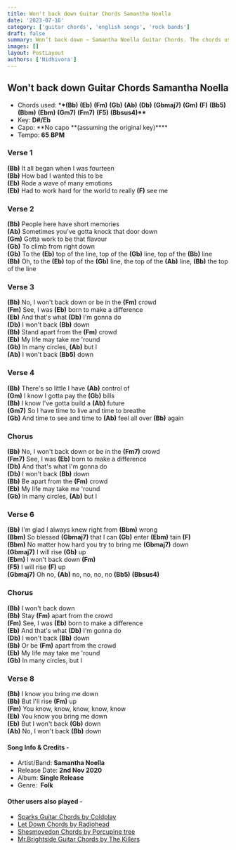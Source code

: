 ```yaml
---
title: Won't back down Guitar Chords Samantha Noella
date: '2023-07-16'
category: ['guitar chords', 'english songs', 'rock bands']
draft: false
summary: Won’t back down – Samantha Noella Guitar Chords. The chords used in this song are (Bb) (Eb) (Fm) (Gb) (Ab) (Db) (Gbmaj7) (Gm) (F) (Bb5) (Bbm) (Ebm) (Gm7) (Fm7) (F5) (Bbsus4). The key of this song is D#/Eb.
images: []
layout: PostLayout
authors: ['Nidhivora']
---
```


## Won't back down Guitar Chords Samantha Noella

- Chords used: \***\*(Bb)** **(Eb)** **(Fm)** **(Gb)** **(Ab)** **(Db)** **(Gbmaj7)** **(Gm)** **(F)** **(Bb5)** **(Bbm)** **(Ebm)** **(Gm7)** **(Fm7)** **(F5)** **(Bbsus4)\*\***
- Key: **D#/Eb**
- Capo: **No capo **(assuming the original key)\*\*\*\*
- Tempo: **65** **BPM**

### **Verse 1**

**(Bb)** It all began when I was fourteen\
**(Bb)** How bad I wanted this to be\
**(Eb)** Rode a wave of many emotions\
**(Eb)** Had to work hard for the world to really **(F)** see me

### **Verse 2**

**(Bb)** People here have short memories\
**(Ab)** Sometimes you've gotta knock that door down\
**(Gm)** Gotta work to be that flavour\
**(Gb)** To climb from right down\
**(Gb)** To the **(Eb)** top of the line, top of the **(Gb)** line, top of the **(Bb)** line\
**(Bb)** Oh, to the **(Eb)** top of the **(Gb)** line, the top of the **(Ab)** line, **(Bb)** the top of the line

### **Verse 3**

**(Bb)** No, I won't back down or be in the **(Fm)** crowd\
**(Fm)** See, I was **(Eb)** born to make a difference\
**(Eb)** And that's what **(Db)** I'm gonna do\
**(Db)** I won't back **(Bb)** down\
**(Bb)** Stand apart from the **(Fm)** crowd\
**(Eb)** My life may take me 'round\
**(Gb)** In many circles, **(Ab)** but I\
**(Ab)** I won't back **(Bb5)** down

### **Verse 4**

**(Bb)** There's so little I have **(Ab)** control of\
**(Gm)** I know I gotta pay the **(Gb)** bills\
**(Bb)** I know I've gotta build a **(Ab)** future\
**(Gm7)** So I have time to live and time to breathe\
**(Gb)** And time to see and time to **(Ab)** feel all over **(Bb)** again

### **Chorus**

**(Bb)** No, I won't back down or be in the **(Fm7)** crowd\
**(Fm7)** See, I was **(Eb)** born to make a difference\
**(Db)** And that's what I'm gonna do\
**(Db)** I won't back **(Bb)** down\
**(Bb)** Be apart from the **(Fm)** crowd\
**(Eb)** My life may take me 'round\
**(Gb)** In many circles, **(Ab)** but I

### **Verse 6**

**(Bb)** I'm glad I always knew right from **(Bbm)** wrong\
**(Bbm)** So blessed **(Gbmaj7)** that I can **(Gb)** enter **(Ebm)** tain **(F)**\
**(Bbm)** No matter how hard you try to bring me **(Gbmaj7)** down\
**(Gbmaj7)** I will rise **(Gb)** up\
**(Ebm)** I won't back down **(Fm)**\
**(F5)** I will rise **(F)** up\
**(Gbmaj7)** Oh no, **(Ab)** no, no, no, no **(Bb5)** **(Bbsus4)**

### **Chorus**

**(Bb)** I won't back down\
**(Bb)** Stay **(Fm)** apart from the crowd\
**(Fm)** See, I was **(Eb)** born to make a difference\
**(Eb)** And that's what **(Db)** I'm gonna do\
**(Db)** I won't back **(Bb)** down\
**(Bb)** Or be **(Fm)** apart from the crowd\
**(Eb)** My life may take me 'round\
**(Gb)** In many circles, but I

### **Verse 8**

**(Bb)** I know you bring me down\
**(Bb)** But I'll rise **(Fm)** up\
**(Fm)** You know, know, know, know, know\
**(Eb)** You know you bring me down\
**(Eb)** But I won't back **(Gb)** down\
**(Ab)** No, I won't back **(Bb)** down

#### Song Info & Credits -

- Artist/Band: **Samantha Noella**
- Release Date: **2nd Nov 2020**
- Album: **Single Release**
- Genre:  **Folk**

#### Other users also played -

- [Sparks Guitar Chords by Coldplay](https://www.chordsco.com/chords/sparks-guitar-chords-by-coldplay)
- [Let Down Chords by Radiohead](https://www.chordsco.com/chords/let-down-chords-by-radiohead)
- [Shesmovedon Chords by Porcupine tree](https://www.chordsco.com/chords/shesmovedon-chords-by-porcupine-tree)
- [Mr.Brightside Guitar Chords by The Killers](https://www.chordsco.com/chords/mrbrightside-guitar-chords-by-the-killers)
